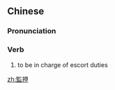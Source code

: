 {{also|监押}}
==Chinese==
{{zh-forms|s=监押}}

===Pronunciation===
{{zh-pron
|m=jiānyā
|mn=kàm-ah
|cat=v
}}

===Verb===
{{zh-verb}}

# {{lb|zh|literary}} to be in charge of escort duties

[[zh:監押]]